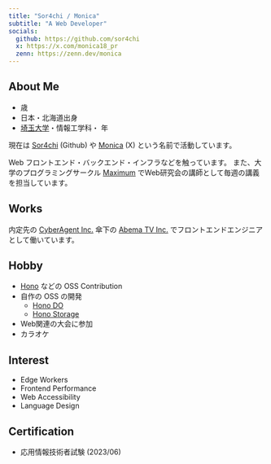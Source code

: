 ```yaml
---
title: "Sor4chi / Monica"
subtitle: "A Web Developer"
socials:
  github: https://github.com/sor4chi
  x: https://x.com/monica18_pr
  zenn: https://zenn.dev/monica
---
```



## About Me

- <RelativeDate date="2003-02-18" format="year" /> 歳
- 日本・北海道出身
- [埼玉大学](http://www.saitama-u.ac.jp/)・情報工学科・<RelativeDate date="2021-04-01" format="year" add={1} /> 年

現在は [Sor4chi](https://github.com/sor4chi) (Github) や [Monica](https://x.com/monica18_pr) (X) という名前で活動しています。

Web フロントエンド・バックエンド・インフラなどを触っています。
また、大学のプログラミングサークル [Maximum](https://maximum.vc) でWeb研究会の講師として毎週の講義を担当しています。

## Works

内定先の [CyberAgent Inc.](https://www.cyberagent.co.jp/) 傘下の [Abema TV Inc.](https://abema.tv/) でフロントエンドエンジニアとして働いています。

## Hobby

- [Hono](https://hono.dev) などの OSS Contribution
- 自作の OSS の開発
  - [Hono DO](https://github.com/sor4chi/hono-do)
  - [Hono Storage](https://github.com/sor4chi/hono-storage)
- Web関連の大会に参加
- カラオケ

## Interest

- Edge Workers
- Frontend Performance
- Web Accessibility
- Language Design

## Certification

- 応用情報技術者試験 (2023/06)
